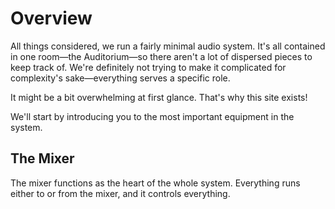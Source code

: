 
# Overview

All things considered, we run a fairly minimal audio system. It's all contained in one room—the Auditorium—so there aren't a lot of dispersed pieces to keep track of. We're definitely not trying to make it complicated for complexity's sake—everything serves a specific role.

<Callout type="info" emoji="ℹ️">
    It might be a bit overwhelming at first glance. That's why this site exists!
</Callout>

We'll start by introducing you to the most important equipment in the system.

<Diagram altText="Auditorium Diagram" imageName="auditorium" label="Auditiorium" />
<Diagram altText="Booth Diagram" imageName="booth" label="Tech Booth" />
<Diagram altText="Stage Diagram" imageName="stage" label="Stage" />

## The Mixer

The mixer functions as the heart of the whole system. Everything runs either to or from the mixer, and it controls everything. 